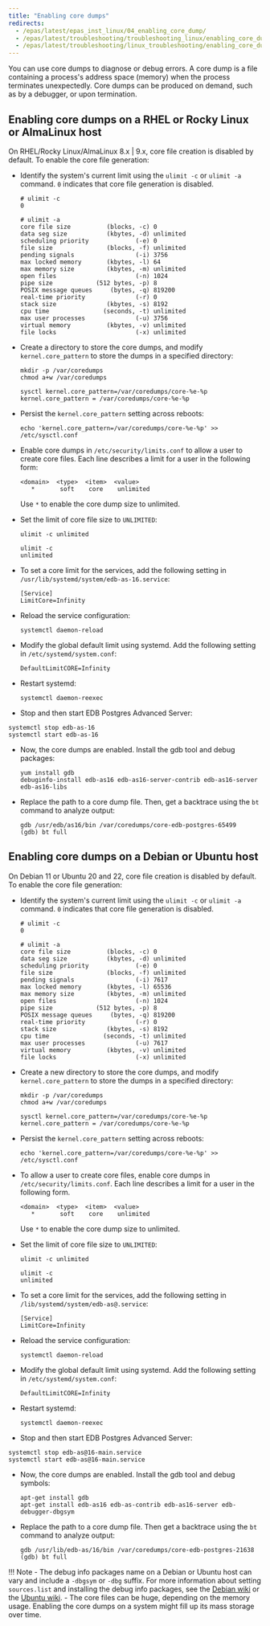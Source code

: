 ```yaml
---
title: "Enabling core dumps"
redirects:
  - /epas/latest/epas_inst_linux/04_enabling_core_dump/
  - /epas/latest/troubleshooting/troubleshooting_linux/enabling_core_dump/
  - /epas/latest/troubleshooting/linux_troubleshooting/enabling_core_dump/ #generated for docs/epas/reorg-role-use-case-mode
---
```


You can use core dumps to diagnose or debug errors. A core dump is a file containing a process's address space (memory) when the process terminates unexpectedly. Core dumps can be produced on demand, such as by a debugger, or upon termination.

## Enabling core dumps on a RHEL or Rocky Linux or AlmaLinux host

On RHEL/Rocky Linux/AlmaLinux 8.x | 9.x, core file creation is disabled by default. To enable the core file generation:

-   Identify the system's current limit using the `ulimit -c` or `ulimit -a` command. `0` indicates that core file generation is disabled.

    ```text
    # ulimit -c
    0

    # ulimit -a
    core file size          (blocks, -c) 0
    data seg size           (kbytes, -d) unlimited
    scheduling priority             (-e) 0
    file size               (blocks, -f) unlimited
    pending signals                 (-i) 3756
    max locked memory       (kbytes, -l) 64
    max memory size         (kbytes, -m) unlimited
    open files                      (-n) 1024
    pipe size            (512 bytes, -p) 8
    POSIX message queues     (bytes, -q) 819200
    real-time priority              (-r) 0
    stack size              (kbytes, -s) 8192
    cpu time               (seconds, -t) unlimited
    max user processes              (-u) 3756
    virtual memory          (kbytes, -v) unlimited
    file locks                      (-x) unlimited
    ```

-   Create a directory to store the core dumps, and modify `kernel.core_pattern` to store the dumps in a specified directory:

    ```text
    mkdir -p /var/coredumps
    chmod a+w /var/coredumps

    sysctl kernel.core_pattern=/var/coredumps/core-%e-%p
    kernel.core_pattern = /var/coredumps/core-%e-%p
    ```

-   Persist the `kernel.core_pattern` setting across reboots:

    ```text
    echo 'kernel.core_pattern=/var/coredumps/core-%e-%p' >> /etc/sysctl.conf
    ```

-   Enable core dumps in `/etc/security/limits.conf` to allow a user to create core files. Each line describes a limit for a user in the following form:

    ```text
    <domain>  <type>  <item>  <value>
       *       soft    core    unlimited
    ```

    Use `*` to enable the core dump size to unlimited.

-   Set the limit of core file size to `UNLIMITED`:

    ```text
    ulimit -c unlimited

    ulimit -c
    unlimited
    ```

-   To set a core limit for the services, add the following setting in `/usr/lib/systemd/system/edb-as-16.service`:

    ```text
    [Service]
    LimitCore=Infinity
    ```

-   Reload the service configuration:

    ```text
    systemctl daemon-reload
    ```

-   Modify the global default limit using systemd. Add the following setting in `/etc/systemd/system.conf`:

    ```
    DefaultLimitCORE=Infinity
    ```

-   Restart systemd:

    ```text
    systemctl daemon-reexec
    ```

-   Stop and then start EDB Postgres Advanced Server:

   ```text
   systemctl stop edb-as-16
   systemctl start edb-as-16
   ```

-   Now, the core dumps are enabled. Install the gdb tool and debug packages:   

    ```text
    yum install gdb
    debuginfo-install edb-as16 edb-as16-server-contrib edb-as16-server edb-as16-libs
    ```

-   Replace the path to a core dump file. Then, get a backtrace using the `bt` command to analyze output:

    ```text
    gdb /usr/edb/as16/bin /var/coredumps/core-edb-postgres-65499
    (gdb) bt full
    ```

## Enabling core dumps on a Debian or Ubuntu host

On Debian 11 or Ubuntu 20 and 22, core file creation is disabled by default. To enable the core file generation:

-   Identify the system's current limit using the `ulimit -c` or `ulimit -a` command. `0` indicates that core file generation is disabled.

    ```text
    # ulimit -c
    0

    # ulimit -a
    core file size          (blocks, -c) 0
    data seg size           (kbytes, -d) unlimited
    scheduling priority             (-e) 0
    file size               (blocks, -f) unlimited
    pending signals                 (-i) 7617
    max locked memory       (kbytes, -l) 65536
    max memory size         (kbytes, -m) unlimited
    open files                      (-n) 1024
    pipe size            (512 bytes, -p) 8
    POSIX message queues     (bytes, -q) 819200
    real-time priority              (-r) 0
    stack size              (kbytes, -s) 8192
    cpu time               (seconds, -t) unlimited
    max user processes              (-u) 7617
    virtual memory          (kbytes, -v) unlimited
    file locks                      (-x) unlimited
    ```

-   Create a new directory to store the core dumps, and modify `kernel.core_pattern` to store the dumps in a specified directory:

    ```text
    mkdir -p /var/coredumps
    chmod a+w /var/coredumps

    sysctl kernel.core_pattern=/var/coredumps/core-%e-%p
    kernel.core_pattern = /var/coredumps/core-%e-%p
    ```

-   Persist the `kernel.core_pattern` setting across reboots:

    ```text
    echo 'kernel.core_pattern=/var/coredumps/core-%e-%p' >> /etc/sysctl.conf
    ```

-   To allow a user to create core files, enable core dumps in `/etc/security/limits.conf`. Each line describes a limit for a user in the following form.

    ```text
    <domain>  <type>  <item>  <value>
       *       soft    core    unlimited
    ```

    Use `*` to enable the core dump size to unlimited.

-   Set the limit of core file size to `UNLIMITED`:

    ```text
    ulimit -c unlimited

    ulimit -c
    unlimited
    ```

-   To set a core limit for the services, add the following setting in `/lib/systemd/system/edb-as@.service`:

    ```text
    [Service]
    LimitCore=Infinity
    ```

-   Reload the service configuration:

    ```text
    systemctl daemon-reload
    ```

-   Modify the global default limit using systemd. Add the following setting in `/etc/systemd/system.conf`:

    ```
    DefaultLimitCORE=Infinity
    ```

-   Restart systemd:

    ```text
    systemctl daemon-reexec
    ```

-   Stop and then start EDB Postgres Advanced Server:

   ```text
   systemctl stop edb-as@16-main.service
   systemctl start edb-as@16-main.service
   ```

-   Now, the core dumps are enabled. Install the gdb tool and debug symbols:   

    ```text
    apt-get install gdb
    apt-get install edb-as16 edb-as-contrib edb-as16-server edb-debugger-dbgsym
    ```
    
-   Replace the path to a core dump file. Then get a backtrace using the `bt` command to analyze output:

    ```text
    gdb /usr/lib/edb-as/16/bin /var/coredumps/core-edb-postgres-21638
    (gdb) bt full
    ```

!!! Note
    -   The debug info packages name on a Debian or Ubuntu host can vary and include a `-dbgsym` or `-dbg` suffix. For more information about setting `sources.list` and installing the debug info packages, see the [Debian wiki](https://wiki.debian.org/HowToGetABacktrace) or the [Ubuntu wiki](https://wiki.ubuntu.com/Debug%20Symbol%20Packages).
    -   The core files can be huge, depending on the memory usage. Enabling the core dumps on a system might fill up its mass storage over time.
    

